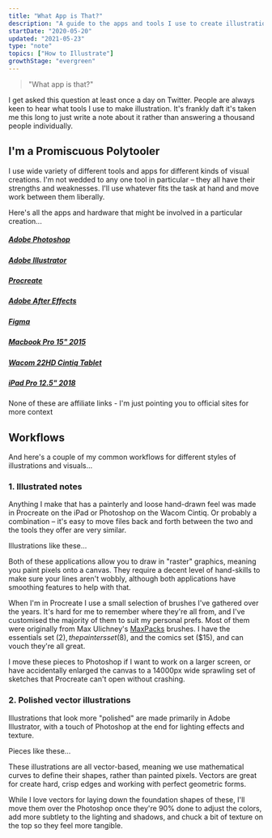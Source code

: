```yaml
---
title: "What App is That?"
description: "A guide to the apps and tools I use to create illustrations"
startDate: "2020-05-20"
updated: "2021-05-23"
type: "note"
topics: ["How to Illustrate"]
growthStage: "evergreen"
---
```


> "What app is that?"

<IntroParagraph>

I get asked this question at least once a day on Twitter. People are always keen to hear what tools I use to make illustration. It's frankly daft it's taken me this long to just write a note about it rather than answering a thousand people individually.

</IntroParagraph>

## I'm a Promiscuous Polytooler

I use wide variety of different tools and apps for different kinds of visual creations. I'm not wedded to any one tool in particular – they all have their strengths and weaknesses.
I'll use whatever fits the task at hand and move work between them liberally.

Here's all the apps and hardware that might be involved in a particular creation...

<Tools>

<a href="https://www.adobe.com/products/photoshop.html" noStyling>

<BasicImage
  width="160px"
  src="https://res.cloudinary.com/dg3gyk0gu/image/upload/v1590318986/maggieappleton.com/notes/tools/photoshop.png"
/>
<h5>Adobe Photoshop</h5>

</a>

<a href="https://www.adobe.com/products/illustrator.html" noStyling>

<BasicImage
  width="160px"
  src="https://res.cloudinary.com/dg3gyk0gu/image/upload/v1590318986/maggieappleton.com/notes/tools/illustrator.png"
/>
<h5>Adobe Illustrator</h5>

</a>

<a href="https://procreate.art/" noStyling>

<BasicImage
  width="160px"
  src="https://res.cloudinary.com/dg3gyk0gu/image/upload/v1590318987/maggieappleton.com/notes/tools/procreate.png"
/>
<h5>Procreate</h5>

</a>

<a href="https://www.adobe.com/products/aftereffects.html" noStyling>

<BasicImage
  width="160px"
  src="https://res.cloudinary.com/dg3gyk0gu/image/upload/v1590318986/maggieappleton.com/notes/tools/ae.png"
/>
<h5>Adobe After Effects</h5>

</a>

<a href="https://www.figma.com/" noStyling>

<BasicImage
  width="160px"
  src="https://res.cloudinary.com/dg3gyk0gu/image/upload/v1590318987/maggieappleton.com/notes/tools/figma.png"
/>
<h5>Figma</h5>

</a>

</Tools>

<Hardware>

<a href="https://www.apple.com/macbook-pro/" noStyling>

<BasicImage
  width="460px"
  src="https://res.cloudinary.com/dg3gyk0gu/image/upload/c_scale,w_420/v1590318986/maggieappleton.com/notes/tools/macbook.png"
/>
<h5>Macbook Pro 15" 2015</h5>

</a>

<a href="https://www.wacom.com/en-us/products/pen-displays/cintiq-22-hd" noStyling>

<BasicImage
  width="460px"
  src="https://res.cloudinary.com/dg3gyk0gu/image/upload/c_scale,w_440/v1590318987/maggieappleton.com/notes/tools/wacom.png"
/>
<h5>Wacom 22HD Cintiq Tablet</h5>

</a>

<a href="https://www.apple.com/ipad-pro/" noStyling>

<BasicImage
  width="460px"
  src="https://res.cloudinary.com/dg3gyk0gu/image/upload/c_scale,w_400/v1590318987/maggieappleton.com/notes/tools/ipad.png"
/>
<h5>iPad Pro 12.5" 2018</h5>

</a>

</Hardware>

<Subtext>
  None of these are affiliate links - I'm just pointing you to official sites
  for more context
</Subtext>

## Workflows

And here's a couple of my common workflows for different styles of illustrations and visuals...

### 1. Illustrated notes

Anything I make that has a painterly and loose hand-drawn feel was made in Procreate on the iPad or Photoshop on the Wacom Cintiq. Or probably a combination – it's easy to move files back and forth between the two and the tools they offer are very similar.

Illustrations like these...

<TwoColumn>

<BasicImage src="https://res.cloudinary.com/dxj9qr5gj/image/upload/v1621767637/maggieappleton.com/notes/tools/Photo_by_Maggie_Appleton_on_June_30_2019._htaur3.jpg" />

<BasicImage src="https://res.cloudinary.com/dxj9qr5gj/image/upload/v1621767975/maggieappleton.com/notes/tools/Unfathomable_Meat_wp_wge87m.png" />

</TwoColumn>

<BasicImage
  width="1100px"
  src="https://res.cloudinary.com/dxj9qr5gj/image/upload/v1621767505/maggieappleton.com/notes/tools/GitMistakes--large_shrink_qm96ik.png"
/>

Both of these applications allow you to draw in "raster" graphics, meaning you paint pixels onto a canvas. They require a decent level of hand-skills to make sure your lines aren't wobbly, although both applications have smoothing features to help with that.

When I'm in Procreate I use a small selection of brushes I've gathered over the years. It's hard for me to remember where they're all from, and I've customised the majority of them to suit my personal prefs. Most of them were originally from Max Ulichney's [MaxPacks](https://maxpacks.com/) brushes. I have the essentials set ($2), the painters set ($8), and the comics set ($15), and can vouch they're all great.

<ImageFrame
  width="1100px"
  src="https://res.cloudinary.com/dxj9qr5gj/image/upload/c_scale,f_auto,q_auto:good,w_1200/v1621764330/maggieappleton.com/notes/tools/IMG_74BF7CB1E720-1_xpci1a.jpg"
  alt="A screenshot of my iPad with Procreate open and my brushes panel displayed"
/>

I move these pieces to Photoshop if I want to work on a larger screen, or have accidentally enlarged the canvas to a 14000px wide sprawling set of sketches that Procreate can't open without crashing.

<ImageFrame
  width="1100px"
  src="https://res.cloudinary.com/dxj9qr5gj/image/upload/c_scale,f_auto,q_auto:good,w_1200/v1621764627/maggieappleton.com/notes/tools/PhotoshopSnap_bduk6w.png"
  alt="A screenshot of my Photoshop setup"
/>

### 2. Polished vector illustrations

Illustrations that look more "polished" are made primarily in Adobe Illustrator, with a touch of Photoshop at the end for lighting effects and texture.

Pieces like these...

<BasicImage
  alt=""
  src="https://res.cloudinary.com/dxj9qr5gj/image/upload/v1621768811/maggieappleton.com/notes/tools/Linearnotes_shrink_gwvih5.png"
/>

These illustrations are all vector-based, meaning we use mathematical curves to define their shapes, rather than painted pixels. Vectors are great for create hard, crisp edges and working with perfect geometric forms.

<ImageFrame
  width="1100px"
  src="https://res.cloudinary.com/dxj9qr5gj/image/upload/v1621769123/maggieappleton.com/notes/tools/gatsby-illustrator_l37kgv.png"
  alt="A screenshot of my Adobe Illustrator setup with one of my illustrations on the canvas"
/>

While I love vectors for laying down the foundation shapes of these, I'll move them over the Photoshop once they're 90% done to adjust the colors, add more subtlety to the lighting and shadows, and chuck a bit of texture on the top so they feel more tangible.
